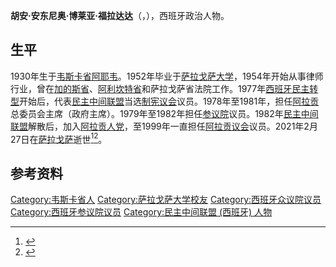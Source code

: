 {{NoteTA|G1=地名}}
{{Infobox officeholder
| 姓名     = 胡安·安东尼奥·博莱亚
| 性别     = 男
| 原名     = Juan Antonio Bolea
| 职务     = [[阿拉贡|阿拉贡]]总委员会主席
| 就任日期 = 1978年4月9日
| 卸任日期 = 1981年5月9日
| 前任     =
| 继任     =
| 出生日期 = 1930年3月30日
| 出生地点 = {{SPA}}[[韦斯卡省|韦斯卡省]][[阿耶韦|阿耶韦]]
| 逝世日期 = {{Dda|2021|2|27|1930|3|30}}
| 逝世地点 = {{SPA}}[[萨拉戈萨省|萨拉戈萨省]][[萨拉戈萨|萨拉戈萨]]
| 职业     = [[政治人物|政治人物]]
| 母校     = [[萨拉戈萨大学|萨拉戈萨大学]]
}}
'''胡安·安东尼奥·博莱亚·福拉达达'''（{{lang-es|Juan Antonio Bolea Foradada}}，{{bd|1930年|3月30日|2021年|2月27日|catIdx=Bolea}}），西班牙政治人物。

==生平==
1930年生于[[韦斯卡省|韦斯卡省]][[阿耶韦|阿耶韦]]。1952年毕业于[[萨拉戈萨大学|萨拉戈萨大学]]，1954年开始从事律师行业，曾在[[加的斯省|加的斯省]]、[[阿利坎特省|阿利坎特省]]和萨拉戈萨省法院工作。1977年[[西班牙民主转型|西班牙民主转型]]开始后，代表[[民主中间联盟_(西班牙)|民主中间联盟]]当选[[制宪议会|制宪议会]]议员。1978年至1981年，担任[[阿拉贡|阿拉贡]]总委员会主席（政府主席）。1979年至1982年担任[[参议院_(西班牙)|参议院]]议员。1982年[[民主中间联盟_(西班牙)|民主中间联盟]]解散后，加入[[阿拉贡人党|阿拉贡人党]]，至1999年一直担任[[阿拉贡议会|阿拉贡议会]]议员。2021年2月27日在[[萨拉戈萨|萨拉戈萨]]逝世<ref>{{cite web |title=Muere Juan Antonio Bolea Foradada, primer presidente del Gobierno de Aragón |url=https://www.elmundo.es/espana/2021/02/27/603a2f02fc6c83ae168b45a1.html |publisher=[[世界报_(西班牙)|El Mundo]] |language=es |date=2021-02-27 |access-date=2021-03-15 |archive-date=2021-02-27 |archive-url=https://web.archive.org/web/20210227145015/https://www.elmundo.es/espana/2021/02/27/603a2f02fc6c83ae168b45a1.html |dead-url=no }}</ref><ref>{{cite web |title=Muere el primer presidente de Aragón, el jurista Juan Antonio Bolea Foradada |url=https://www.abc.es/espana/aragon/abci-muere-primer-presidente-aragon-jurista-juan-antonio-bolea-foradada-202102271357_noticia.html |publisher=[[阿贝赛报|ABC]] |language=es |date=2021-02-27 |access-date=2021-03-15 |archive-date=2021-02-27 |archive-url=https://web.archive.org/web/20210227150012/https://www.abc.es/espana/aragon/abci-muere-primer-presidente-aragon-jurista-juan-antonio-bolea-foradada-202102271357_noticia.html |dead-url=no }}</ref>。

==参考资料==
{{reflist}}
{{DEFAULTSORT:Bolea, Juan Antonio}}
[[Category:韦斯卡省人|Category:韦斯卡省人]]
[[Category:萨拉戈萨大学校友|Category:萨拉戈萨大学校友]]
[[Category:西班牙众议院议员|Category:西班牙众议院议员]]
[[Category:西班牙参议院议员|Category:西班牙参议院议员]]
[[Category:民主中间联盟_(西班牙)_人物|Category:民主中间联盟 (西班牙) 人物]]